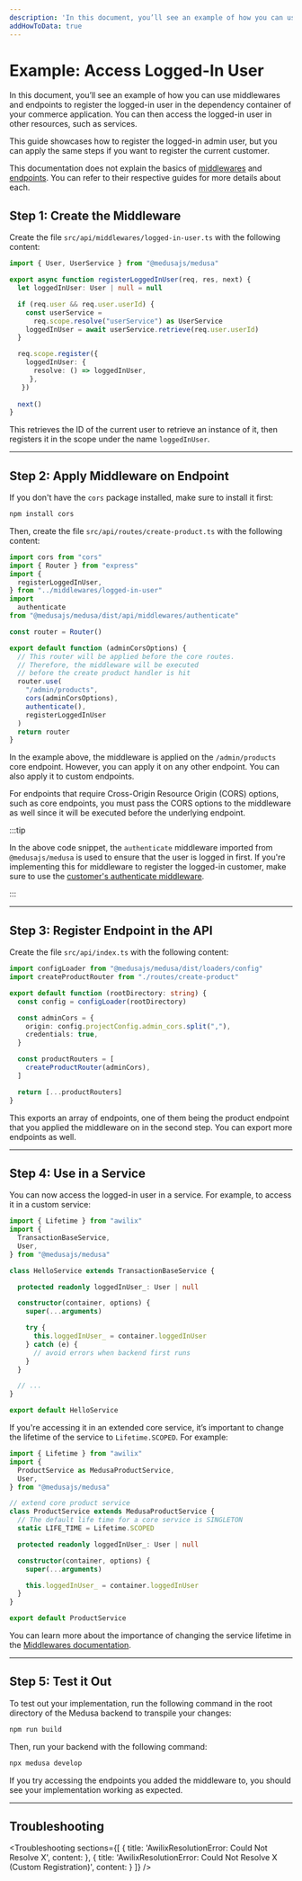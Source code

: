 ---
description: 'In this document, you’ll see an example of how you can use middlewares and endpoints to register the logged-in user in the dependency container of your commerce application.'
addHowToData: true
---


# Example: Access Logged-In User

In this document, you’ll see an example of how you can use middlewares and endpoints to register the logged-in user in the dependency container of your commerce application. You can then access the logged-in user in other resources, such as services.

This guide showcases how to register the logged-in admin user, but you can apply the same steps if you want to register the current customer.

This documentation does not explain the basics of [middlewares](./add-middleware.mdx) and [endpoints](./create.mdx). You can refer to their respective guides for more details about each.

## Step 1: Create the Middleware

Create the file `src/api/middlewares/logged-in-user.ts` with the following content:

```ts title=src/api/middlewares/logged-in-user.ts
import { User, UserService } from "@medusajs/medusa"

export async function registerLoggedInUser(req, res, next) {
  let loggedInUser: User | null = null

  if (req.user && req.user.userId) {
    const userService = 
      req.scope.resolve("userService") as UserService
    loggedInUser = await userService.retrieve(req.user.userId)
  }

  req.scope.register({
    loggedInUser: {
      resolve: () => loggedInUser,
     },
   })
  
  next()
}
```

This retrieves the ID of the current user to retrieve an instance of it, then registers it in the scope under the name `loggedInUser`.

---

## Step 2: Apply Middleware on Endpoint

If you don't have the `cors` package installed, make sure to install it first:

```bash npm2yarn
npm install cors
```

Then, create the file `src/api/routes/create-product.ts` with the following content:

```ts title=src/api/routes/create-product.ts
import cors from "cors"
import { Router } from "express"
import { 
  registerLoggedInUser,
} from "../middlewares/logged-in-user"
import 
  authenticate 
from "@medusajs/medusa/dist/api/middlewares/authenticate"

const router = Router()

export default function (adminCorsOptions) {
  // This router will be applied before the core routes. 
  // Therefore, the middleware will be executed
  // before the create product handler is hit
  router.use(
    "/admin/products", 
    cors(adminCorsOptions), 
    authenticate(),
    registerLoggedInUser
  )
  return router
}
```

In the example above, the middleware is applied on the `/admin/products` core endpoint. However, you can apply it on any other endpoint. You can also apply it to custom endpoints.

For endpoints that require Cross-Origin Resource Origin (CORS) options, such as core endpoints, you must pass the CORS options to the middleware as well since it will be executed before the underlying endpoint.

:::tip

In the above code snippet, the `authenticate` middleware imported from `@medusajs/medusa` is used to ensure that the user is logged in first. If you're implementing this for middleware to register the logged-in customer, make sure to use the [customer's authenticate middleware](./create.mdx#protect-store-routes).

:::

---

## Step 3: Register Endpoint in the API

Create the file `src/api/index.ts` with the following content:

```ts title=src/api/index.ts
import configLoader from "@medusajs/medusa/dist/loaders/config"
import createProductRouter from "./routes/create-product"

export default function (rootDirectory: string) {
  const config = configLoader(rootDirectory)

  const adminCors = {
    origin: config.projectConfig.admin_cors.split(","),
    credentials: true,
  }

  const productRouters = [
    createProductRouter(adminCors),
  ]

  return [...productRouters]
}
```

This exports an array of endpoints, one of them being the product endpoint that you applied the middleware on in the second step. You can export more endpoints as well.

---

## Step 4: Use in a Service

You can now access the logged-in user in a service. For example, to access it in a custom service:

<!-- eslint-disable prefer-rest-params -->

```ts
import { Lifetime } from "awilix"
import { 
  TransactionBaseService, 
  User,
} from "@medusajs/medusa"

class HelloService extends TransactionBaseService {

  protected readonly loggedInUser_: User | null

  constructor(container, options) {
    super(...arguments)

    try {
      this.loggedInUser_ = container.loggedInUser
    } catch (e) {
      // avoid errors when backend first runs
    }
  }

  // ...
}

export default HelloService
```

If you're accessing it in an extended core service, it’s important to change the lifetime of the service to `Lifetime.SCOPED`. For example:

<!-- eslint-disable prefer-rest-params -->

```ts
import { Lifetime } from "awilix"
import { 
  ProductService as MedusaProductService, 
  User, 
} from "@medusajs/medusa"

// extend core product service
class ProductService extends MedusaProductService {
  // The default life time for a core service is SINGLETON
  static LIFE_TIME = Lifetime.SCOPED

  protected readonly loggedInUser_: User | null

  constructor(container, options) {
    super(...arguments)

    this.loggedInUser_ = container.loggedInUser
  }
}

export default ProductService
```

You can learn more about the importance of changing the service lifetime in the [Middlewares documentation](./add-middleware.mdx#note-about-services-lifetime).

---

## Step 5: Test it Out

To test out your implementation, run the following command in the root directory of the Medusa backend to transpile your changes:

```bash npm2yarn
npm run build
```

Then, run your backend with the following command:

```bash npm2yarn
npx medusa develop
```

If you try accessing the endpoints you added the middleware to, you should see your implementation working as expected.

---

## Troubleshooting

<Troubleshooting 
  sections={[
    {
      title: 'AwilixResolutionError: Could Not Resolve X',
      content: <ServiceLifetimeSection />
    },
    {
      title: 'AwilixResolutionError: Could Not Resolve X (Custom Registration)',
      content: <CustomRegistrationSection />
    }
  ]}
/>
